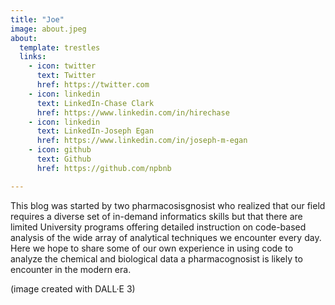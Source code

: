 ```yaml
---
title: "Joe"
image: about.jpeg
about:
  template: trestles
  links:
    - icon: twitter
      text: Twitter
      href: https://twitter.com
    - icon: linkedin
      text: LinkedIn-Chase Clark
      href: https://www.linkedin.com/in/hirechase
    - icon: linkedin
      text: LinkedIn-Joseph Egan
      href: https://www.linkedin.com/in/joseph-m-egan
    - icon: github
      text: Github
      href: https://github.com/npbnb

---
```


This blog was started by two pharmacosisgnosist who realized that our field requires a diverse set of in-demand informatics skills but that there are limited University programs offering detailed instruction on code-based analysis of the wide array of analytical techniques we encounter every day. Here we hope to share some of our own experience in using code to analyze the chemical and biological data a pharmacognosist is likely to encounter in the modern era.

(image created with DALL·E 3)
